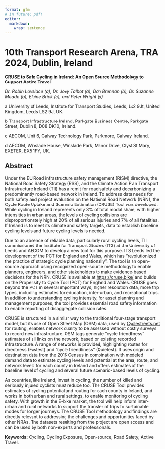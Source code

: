 ```yaml
---
format: gfm
# in future: pdf!
editor: 
  markdown: 
    wrap: sentence
---
```


# 10th Transport Research Arena, TRA 2024, Dublin, Ireland

**CRUSE to Safe Cycling in Ireland: An Open Source Methodology to Support Active Travel**

*Dr. Robin Lovelace (a), Dr. Joey Talbot (a), Dan Brennan (b), Dr. Suzanne Meade (b), Elaine Brick (c), and Peter Wright (d)*

a University of Leeds, Institute for Transport Studies, Leeds, Ls2 9Jt, United Kingdom, Leeds LS2 9J, UK.

b Transport Infrastructure Ireland, Parkgate Business Centre, Parkgate Street, Dublin 8, D08 DK10, Ireland.

c AECOM, Unit 6, Galway Technology Park, Parkmore, Galway, Ireland.

d AECOM, Winslade House, Winslade Park, Manor Drive, Clyst St Mary, EXETER, EX5 1FY, UK.

## Abstract

Under the EU Road infrastructure safety management (RISM) directive, the National Road Safety Strategy (RSS), and the Climate Action Plan Transport Infrastructure Ireland (TII) has a remit for road safety and decarbonizing a predominantly road-based network in Ireland.
To address data needs for both safety and project evaluation on the National Road Network (NRN), the Cycle Route Uptake and Scenario Estimation (CRUSE) Tool was developed.
While cycling in Ireland represents only 3% of total modal share, with higher intensities in urban areas, the levels of cycling collisions are disproportionately high at 20% of all serious injuries and 7% of all fatalities.
If Ireland is to meet its climate and safety targets, data to establish baseline cycling levels and future cycling levels is needed.

Due to an absence of reliable data, particularly rural cycling levels, TII commissioned the Institute for Transport Studies (ITS) at the University of Leeds and AECOM to develop a new tool for this purpose.
ITS Leeds led the development of the PCT for England and Wales, which has "revolutionized the practice of strategic cycle planning nationally".
The tool is an open-source approach using recognized open-source methodology to enable planners, engineers, and other stakeholders to make evidence-based decisions for the NRN.
CRUSE is available at <https://cruse.bike/> and builds on the Propensity to Cycle Tool (PCT) for England and Wales.
CRUSE goes beyond the PCT in several important ways, higher resolution data, more trip types, including estimates for education, inter-urban, and recreational trips.
In addition to understanding cycling intensity, for asset planning and management purposes, the tool provides essential road safety information to enable reporting of disaggregate collision rates.

CRUSE is structured in a similar way to the traditional four-stage transport model, but its use of Open Street Map (OSM) data, used by [Cyclestreets.net](https://www.cyclestreets.net/) for routing, enables network quality to be assessed without costly surveys to record new infrastructure.
OSM tags generate "cycle friendliness" estimates of all links on the network, based on existing recorded infrastructure.
A range of networks is provided, highlighting routes for directness (Fastest) and "cycle friendliness" (Quietest).
It uses origin and destination data from the 2016 Census in combination with modeled demand data to estimate cycling levels and potential at the area, route, and network levels for each county in Ireland and offers estimates of the baseline level of cycling and several future scenario-based levels of cycling.

As countries, like Ireland, invest in cycling, the number of killed and seriously injured cyclists must reduce too.
The CRUSE Tool provides estimates of cycling potential and routing for each county in Ireland, and works in both urban and rural settings, to enable monitoring of cycling safety.
With growth in the E-bike market, the tool will help inform inter-urban and rural networks to support the transfer of trips to sustainable modes for longer journeys.
The CRUSE Tool methodology and findings are directly relevant to addressing the challenges and opportunities faced by other NRAs.
The datasets resulting from the project are open access and can be used by both non-experts and professionals.

**Keywords:** Cycling, Cycling Exposure, Open-source, Road Safety, Active Travel.